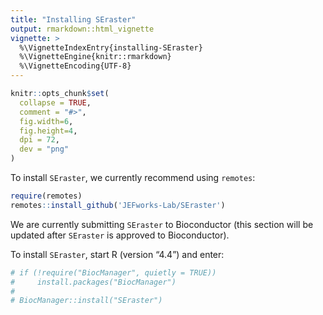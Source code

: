 ```yaml
---
title: "Installing SEraster"
output: rmarkdown::html_vignette
vignette: >
  %\VignetteIndexEntry{installing-SEraster}
  %\VignetteEngine{knitr::rmarkdown}
  %\VignetteEncoding{UTF-8}
---
```


```r
knitr::opts_chunk$set(
  collapse = TRUE,
  comment = "#>",
  fig.width=6,
  fig.height=4,
  dpi = 72,
  dev = "png"
)
```

To install `SEraster`, we currently recommend using `remotes`:

``` r
require(remotes)
remotes::install_github('JEFworks-Lab/SEraster')
```

We are currently submitting `SEraster` to Bioconductor (this section will be updated after `SEraster` is approved to Bioconductor).

To install `SEraster`, start R (version "4.4") and enter:

```r
# if (!require("BiocManager", quietly = TRUE))
#     install.packages("BiocManager")
# 
# BiocManager::install("SEraster")
```